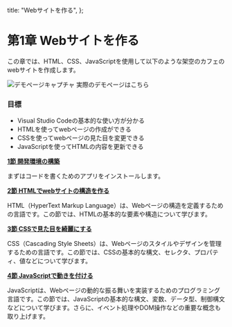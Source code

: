 
  title: "Webサイトを作る",
};

# 第1章 Webサイトを作る

この章では、HTML、CSS、JavaScriptを使用して以下のような架空のカフェのwebサイトを作成します。

<Image src="/img/demo.png" alt="デモページキャプチャ" width={780} height={1367} />

<Link
  href="https://frontend-book.kanaru.jp/sample/"
  target="_blank"
  rel="noopener noreferrer"
>
  実際のデモページはこちら
</Link>

### 目標

- Visual Studio Codeの基本的な使い方が分かる
- HTMLを使ってwebページの作成ができる
- CSSを使ってwebページの見た目を変更できる
- JavaScriptを使ってHTMLの内容を更新できる

[**1節 開発環境の構築**](./getting-start/installation)

まずはコードを書くためのアプリをインストールします。

[**2節 HTMLでwebサイトの構造を作る**](./getting-start/html)

HTML（HyperText Markup Language）は、Webページの構造を定義するための言語です。この節では、HTMLの基本的な要素や構造について学びます。

[**3節 CSSで見た目を綺麗にする**](./getting-start/css)

CSS（Cascading Style Sheets）は、Webページのスタイルやデザインを管理するための言語です。この節では、CSSの基本的な構文、セレクタ、プロパティ、値などについて学びます。

[**4節 JavaScriptで動きを付ける**](./getting-start/javascript)

JavaScriptは、Webページの動的な振る舞いを実装するためのプログラミング言語です。この節では、JavaScriptの基本的な構文、変数、データ型、制御構文などについて学びます。さらに、イベント処理やDOM操作などの重要な概念も取り上げます。
